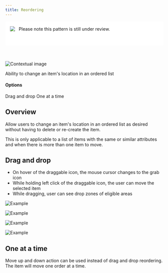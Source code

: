 ```yaml
---
title: Reordering
---
```


<div style="display:flex;align-items:flex-start;height:46px;margin-bottom:50px;padding:15px;background:#fff;">
  <img src="../../../images/warning.svg" /> &nbsp;&nbsp;&nbsp;Please note this pattern is still under review.
</div>

<Row>
  <Column colLg={8}>

![Contextual image](images/0.png)

  </Column>
</Row>

Ability to change an item's location in an ordered list

#### Options

<AnchorLinks>
  <AnchorLink>Drag and drop</AnchorLink>
  <AnchorLink>One at a time</AnchorLink>
</AnchorLinks>

## Overview

Allow users to change an item's location in an ordered list as desired without
having to delete or re-create the item.

This is only applicable to a list of items with the same or similar attributes
and when there is more than one item to move.

## Drag and drop

- On hover of the draggable icon, the mouse cursor changes to the grab icon
- While holding left click of the draggable icon, the user can move the selected item
- While dragging, user can see drop zones of eligible areas

<Row>
 <Column colMd={6} colLg={6}>

![Example](images/1.png)

 </Column>
</Row>
<Row>
 <Column colMd={6} colLg={6}>

![Example](images/2.png)

 </Column>
</Row>
<Row>
 <Column colMd={6} colLg={6}>

![Example](images/3.png)

 </Column>
</Row>
<Row>
 <Column colMd={6} colLg={6}>

![Example](images/4.png)

 </Column>
</Row>

## One at a time

Move up and down action can be used instead of drag and drop reordering.
The item will move one order at a time.

